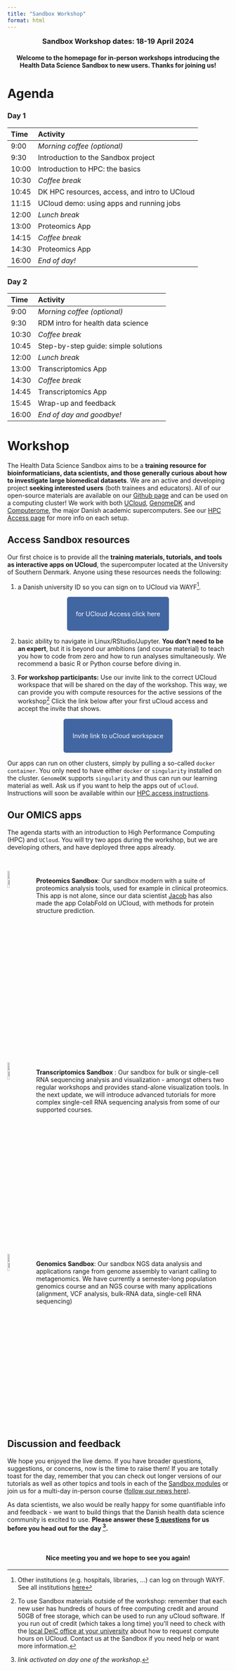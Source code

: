 ```yaml
---
title: "Sandbox Workshop"
format: html
---
```


:::{.callout-note  appearance="simple" icon=false} 
<h3 align=center style="margin:0px">Sandbox Workshop dates: 18-19 April 2024</h3>
<h4 align=center>Welcome to the homepage for in-person workshops introducing the Health Data Science Sandbox to new users. Thanks for joining us!</h4> 
::: 


# Agenda

### Day 1

| Time | Activity |
|:----|:----|
| 9:00	|	*Morning coffee (optional)* |
| 9:30	|	Introduction to the Sandbox project |
| 10:00	|	Introduction to HPC: the basics |
| 10:30	|	*Coffee break* |
| 10:45	|	DK HPC resources, access, and intro to UCloud |
| 11:15	|	UCloud demo: using apps and running jobs |
| 12:00	|	*Lunch break* |
| 13:00	|	Proteomics App |
| 14:15	|	*Coffee break* |
| 14:30	|	Proteomics App |
| 16:00	|	*End of day!* |

### Day 2

| Time | Activity | 
|:----|:----|
| 9:00	|	*Morning coffee (optional)* |
| 9:30	| RDM intro for health data science |
| 10:30	|	*Coffee break* |
| 10:45	|	Step-by-step guide: simple solutions |
| 12:00	|	*Lunch break* |
| 13:00	|	Transcriptomics App |
| 14:30	|	*Coffee break* |
| 14:45	|	Transcriptomics App |
| 15:45	|	Wrap-up and feedback |
| 16:00	|	*End of day and goodbye!* |

# Workshop

The Health Data Science Sandbox aims to be a **training resource for bioinformaticians, data scientists, and those generally curious about how to investigate large biomedical datasets**. We are an active and developing project **seeking interested users** (both trainees and educators). All of our open-source materials are available on our [Github page](https://github.com/hds-sandbox) and can be used on a computing cluster! We work with both [UCloud](https://cloud/sdu.dk), [GenomeDK](https://genome.au.dk) and [Computerome](https://www.computerome.dk/), the major Danish academic supercomputers. See our [HPC Access page](../access/index.qmd) for more info on each setup.

## Access Sandbox resources

Our first choice is to provide all the **training materials, tutorials, and tools as interactive apps on UCloud**, the supercomputer located at the University of Southern Denmark. Anyone using these resources needs the following:

 1. a Danish university ID so you can sign on to UCloud via WAYF^[Other institutions (e.g. hospitals, libraries, ...) can log on through WAYF. See all institutions [here](https://www.wayf.dk/da/institutioner-i-wayf)]. 

&nbsp;

 <p align="center">
  <a href="https://cloud.sdu.dk" style="background-color: #4266A1; color: #FFFFFF; padding: 30px 20px; text-decoration: none; border-radius: 5px;">
    for UCloud Access
    click here
  </a>
</p>

&nbsp;

 2. basic ability to navigate in Linux/RStudio/Jupyter. **You don't need to be an expert**, but it is beyond our ambitions (and course material) to teach you how to code from zero and how to run analyses simultaneously. We recommend a basic R or Python course before diving in.

 3. **For workshop participants:** Use our invite link to the correct UCloud workspace that will be shared on the day of the workshop. This way, we can provide you with compute resources for the active sessions of the workshop^[To use Sandbox materials outside of the workshop: remember that each new user has hundreds of hours of free computing credit and around 50GB of free storage, which can be used to run any uCloud software. If you run out of credit (which takes a long time) you'll need to check with the [local DeiC office at your university](https://www.deic.dk/en/Front-Office) about how to request compute hours on UCloud. Contact us at the Sandbox if you need help or want more information.] Click the link below after your first uCloud access and accept the invite that shows.

 &nbsp;

 <p align="center">
  <a href="https://cloud.sdu.dk/app/projects/invite/b8c2ed67-3c40-4ccb-8a52-1f289c7e3df0" style="background-color: #4266A1; color: #FFFFFF; padding: 30px 20px; text-decoration: none; border-radius: 5px;">
    Invite link to
    uCloud workspace
  </a>
</p>

&nbsp;
&nbsp;

:::{.callout-note}
Our apps can run on other clusters, simply by pulling a so-called `docker container`. You only need to have either `docker` or `singularity` installed on the cluster. `GenomeDK` supports `singularity` and thus can run our learning material as well. Ask us if you want to help the apps out of `uCloud`. Instructions will soon be available within our [HPC access instructions](../access/genomedk.qmd).
:::

## Our OMICS apps

The agenda starts with an introduction to High Performance Computing (HPC) and `UCloud`. You will try two apps during the workshop, but we are developing others, and have deployed three apps already.

&nbsp;

<div style="overflow: auto;">
  <img src="../images/proteomics.png" alt="Image" style="float: left; margin-right: 15px; width: 10%;">
  <p>
    **Proteomics Sandbox**: Our sandbox modern with a suite of proteomics analysis tools, used for example in clinical proteomics. This app is not alone, since our data scientist [Jacob](../cards/JacobHansen.qmd) has also made the app ColabFold on UCloud, with methods for protein structure prediction.
  </p>
</div>

&nbsp;

<div style="overflow: auto;">
  <img src="../images/transcriptomics.png" alt="Image" style="float: left; margin-right: 15px; width: 10%;">
  <p>
    **Transcriptomics Sandbox** : Our sandbox for bulk or single-cell RNA sequencing analysis and visualization - amongst others two regular workshops and provides stand-alone visualization tools. In the next update, we will introduce advanced tutorials for more complex single-cell RNA sequencing analysis from some of our supported courses.
  </p>
</div>


&nbsp;

<div style="overflow: auto;">
  <img src="../images/genomics2.png" alt="Image" style="float: left; margin-right: 15px; width: 10%;">
  <p>
    **Genomics Sandbox**: Our sandbox NGS data analysis and applications range from genome assembly to variant calling to metagenomics. We have currently a semester-long population genomics course and an NGS course with many applications (alignment, VCF analysis, bulk-RNA data, single-cell RNA sequencing)
  </p>
</div>

## Discussion and feedback

We hope you enjoyed the live demo. If you have broader questions, suggestions, or concerns, now is the time to raise them! If you are totally toast for the day, remember that you can check out longer versions of our tutorials as well as other topics and tools in each of the [Sandbox modules](../modules/index.html) or join us for a multi-day in-person course ([follow our news here](../news.qmd)).

As data scientists, we also would be really happy for some quantifiable info and feedback - we want to build things that the Danish health data science community is excited to use. <b>Please answer these [5 questions](https://forms.office.com/e/e6e3AA1u0D?origin=lprLink) for us before you head out for the day ^[*link activated on day one of the workshop*.].</b>


&nbsp;

:::{.callout-note  appearance="simple" icon=false} 
<h4 align=center>Nice meeting you and we hope to see you again!</h4> 
::: 






